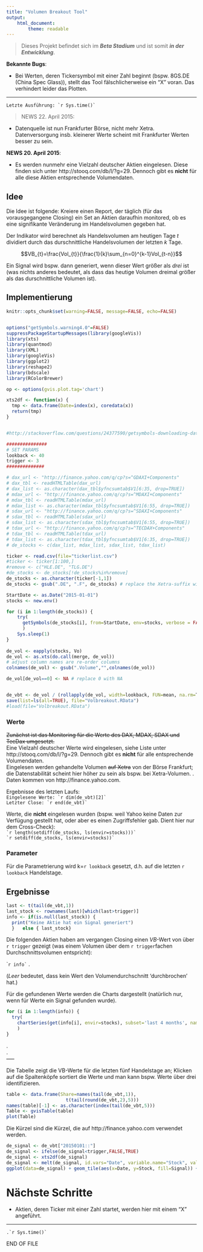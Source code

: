 ```yaml
---
title: "Volumen Breakout Tool"
output: 
    html_document:
        theme: readable
---
```


> Dieses Projekt befindet sich im ___Beta Stadium___ und ist somit ___in der Entwicklung___.  


__Bekannte Bugs__:  

- Bei Werten, deren Tickersymbol mit einer Zahl beginnt (bspw. 8GS.DE (China Spec Glass)), stellt das Tool fälschlicherweise ein "X" voran. Das verhindert leider das Plotten.

-----

```Letzte Ausführung: `r Sys.time()` ```   

> NEWS 22. April 2015:

- Datenquelle ist nun Frankfurter Börse, nicht mehr Xetra. Datenversorgung insb. kleinerer Werte scheint mit Frankfurter Werten besser zu sein.

__NEWS 20. April 2015__:  

- Es werden nunmehr eine Vielzahl deutscher Aktien eingelesen. Diese finden sich unter http://stooq.com/db/l/?g=29.   Dennoch gibt es __nicht__ für alle diese Aktien entsprechende Volumendaten.
  
    
    
## Idee  

Die Idee ist folgende: Kreiere einen Report, der täglich (für das vorausgegangene Closing) ein Set an Aktien daraufhin monitored, ob es eine signifikante Veränderung im Handelsvolumen gegeben hat.

Der Indikator wird berechnet als Handelsvolumen am heutigen Tage $t$ dividiert durch das durschnittliche Handelsvolumen der letzten $k$ Tage. 

$$VB_{t}=\frac{Vol_{t}}{\frac{1}{k}\sum_{n=0}^{k-1}Vol_{t-n}}$$

Ein Signal wird bspw. dann generiert, wenn dieser Wert größer als _drei_ ist (was nichts anderes bedeutet, als dass das heutige Volumen dreimal größer als das durschnittliche Volumen ist).

## Implementierung

```r
knitr::opts_chunk$set(warning=FALSE, message=FALSE, echo=FALSE)


options("getSymbols.warning4.0"=FALSE)
suppressPackageStartupMessages(library(googleVis))
library(xts)
library(quantmod)
library(XML)
library(googleVis)
library(ggplot2)
library(reshape2)
library(bdscale)
library(RColorBrewer)

op <- options(gvis.plot.tag='chart')

xts2df <- function(x) {
  tmp <- data.frame(Date=index(x), coredata(x))
  return(tmp)
}


#http://stackoverflow.com/questions/24377590/getsymbols-downloading-data-for-multiple-symbols-and-calculate-returns

###############
# SET PARAMS
lookback <- 40
trigger <- 3
##############

# dax_url <- "http://finance.yahoo.com/q/cp?s=^GDAXI+Components"
# dax_tbl <- readHTMLTable(dax_url)
# dax_list <- as.character(dax_tbl$yfncsumtab$V1[6:35, drop=TRUE])
# mdax_url <- "http://finance.yahoo.com/q/cp?s=^MDAXI+Components"
# mdax_tbl <- readHTMLTable(mdax_url)
# mdax_list <- as.character(mdax_tbl$yfncsumtab$V1[6:55, drop=TRUE])
# sdax_url <- "http://finance.yahoo.com/q/cp?s=^SDAXI+Components"
# sdax_tbl <- readHTMLTable(sdax_url)
# sdax_list <- as.character(sdax_tbl$yfncsumtab$V1[6:55, drop=TRUE])
# tdax_url <- "http://finance.yahoo.com/q/cp?s=^TECDAX+Components"
# tdax_tbl <- readHTMLTable(tdax_url)
# tdax_list <- as.character(tdax_tbl$yfncsumtab$V1[6:35, drop=TRUE])
# de_stocks <- c(dax_list, mdax_list, sdax_list, tdax_list)

ticker <- read.csv(file="tickerlist.csv")
#ticker <- ticker[1:100,]
#remove <- c("HLE.DE", "TLG.DE")
#de_stocks <- de_stocks[!de_stocks%in%remove]
de_stocks <- as.character(ticker[-1,1])
de_stocks <- gsub(".DE", ".F", de_stocks) # replace the Xetra-suffix with Frankfurt suffix

StartDate <- as.Date("2015-01-01")
stocks <- new.env()

for (i in 1:length(de_stocks)) {
    try(
      getSymbols(de_stocks[i], from=StartDate, env=stocks, verbose = FALSE, warnings = FALSE)
      )
    Sys.sleep(1)
}
 
de_vol <- eapply(stocks, Vo)
de_vol <- as.xts(do.call(merge, de_vol))
# adjust column names are re-order columns
colnames(de_vol) <- gsub(".Volume","",colnames(de_vol))

de_vol[de_vol==0] <- NA # replace 0 with NA


de_vbt <- de_vol / (rollapply(de_vol, width=lookback, FUN=mean, na.rm=T, align="right"))
save(list=ls(all=TRUE), file="Volbreakout.RData")
#load(file="Volbreakout.RData")
```

### Werte

~~Zunächst ist das Monitoring für die Werte des DAX, MDAX, SDAX und TecDax umgesetzt.~~  
Eine Vielzahl deutscher Werte wird eingelesen, siehe Liste unter http://stooq.com/db/l/?g=29. Dennoch gibt es __nicht__ für alle entsprechende Volumendaten.  
Eingelesen werden gehandelte Volumen ~~auf Xetra~~ von der Börse Frankfurt; die Datenstabilität scheint hier höher zu sein als bspw. bei Xetra-Volumen.  .  
Daten kommen von http://finance.yahoo.com.  

Ergebnisse des letzten Laufs:  
```Eingelesene Werte: `r dim(de_vbt)[2]` ```  
```Letzter Close: `r end(de_vbt)` ```   

Werte, die __nicht__ eingelesen wurden (bspw. weil Yahoo keine Daten zur Verfügung gestellt hat, oder aber es einen Zugriffsfehler gab. Dient hier nur dem Cross-Check):  
``` `r length(setdiff(de_stocks, ls(envir=stocks)))` ```  
``` `r setdiff(de_stocks, ls(envir=stocks))` ```  

### Parameter

Für die Parametrierung wird k=`r lookback` gesetzt, d.h. auf die letzten `r lookback` Handelstage.


## Ergebnisse  

```r
last <- t(tail(de_vbt,1))
last_stock <- rownames(last)[which(last>trigger)]
info <- if(is.null(last_stock)) {
  print("Keine Aktie hat ein Signal generiert")
  }   else { last_stock}
```

Die folgenden Aktien haben am vergangen Closing einen $VB$-Wert von über `r trigger` gezeigt (was einem Volumen über dem `r trigger`fachen Durchschnittsvolumen entspricht):  

````r info` ``` .

(_Leer_ bedeutet, dass kein Wert den Volumendurchschnitt 'durchbrochen' hat.)  

Für die gefundenen Werte werden die Charts dargestellt (natürlich nur, wenn für Werte ein Signal gefunden wurde).  

```r
for (i in 1:length(info)) {
  try(
    chartSeries(get(info[i], envir=stocks), subset='last 4 months', name=info[i]) 
    )
}
```
.  
.  
-----
  
Die Tabelle zeigt die VB-Werte für die letzten fünf Handelstage an; Klicken auf die Spaltenköpfe sortiert die Werte und man kann bspw. Werte über drei identifizieren.

```r
table <- data.frame(Share=names(tail(de_vbt,1)),          
                      t(tail(round(de_vbt,2),5)))
names(table)[-1] <- as.character(index(tail(de_vbt,5)))
Table <- gvisTable(table)
plot(Table)
```

Die Kürzel sind die Kürzel, die auf http://finance.yahoo.com verwendet werden.


```r
de_signal <- de_vbt["20150101::"]
de_signal <- ifelse(de_signal<trigger,FALSE,TRUE)
de_signal <- xts2df(de_signal)
de_signal <- melt(de_signal, id.vars="Date", variable.name="Stock", value.name="Signal")
ggplot(data=de_signal) + geom_tile(aes(x=Date, y=Stock, fill=Signal)) + scale_x_bd(business.dates=yahoo('^GDAXI')) +  scale_fill_brewer(palette="Paired") + theme_minimal() + ggtitle("Mosaikplot der VB-Signale") + coord_flip() + theme(axis.text.x=element_text(angle=90, vjust=0.5, hjust=1))# uses business days of DAX traded
```



# Nächste Schritte  

- Aktien, deren Ticker mit einer Zahl startet, werden hier mit einem "X" angeführt.


-----
```.`r Sys.time()` ```   

END OF FILE
